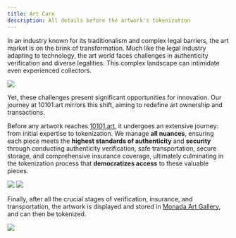 ```yaml
---
title: Art Care
description: All details before the artwork's tokenization
---
```



In an industry known for its traditionalism and complex legal barriers, the art market is on the brink of transformation. Much like the legal industry adapting to technology, the art world faces challenges in authenticity verification and diverse legalities. This complex landscape can intimidate even experienced collectors.


<Frame caption="Each artwork comes with an authentic certificate of ownership">
  <img src="https://i.ibb.co/X473gJC/DSC01601.jpg" />
</Frame>


Yet, these challenges present significant opportunities for innovation. Our journey at 10101.art mirrors this shift, aiming to redefine art ownership and transactions.

Before any artwork reaches [10101.art](https://10101.art), it undergoes an extensive journey: from initial expertise to tokenization. 
We manage **all nuances**, ensuring each piece meets the **highest standards of authenticity** and **security** through conducting authenticity verification, safe transportation, secure storage, and comprehensive insurance coverage, ultimately culminating in the tokenization process that **democratizes access** to these valuable pieces.


<Frame caption="Transportation of artworks to Monada Art Gallery">
  <img src="https://i.ibb.co/VtN28NP/DSC09985-1.jpg" />
</Frame>

<Frame caption="Storage of artworks in special portable cases for protection">
  <img src="https://i.ibb.co/wgBbvyW/DSC00791-wecompress-com.jpg" />
</Frame>


Finally, after all the crucial stages of verification, insurance, and transportation, the artwork is displayed and stored in [Monada Art Gallery](https://monada-art.gallery/), and can then be tokenized.



<Frame caption="Overview of the entire gallery">
  <img src="https://i.ibb.co/YWBT4b9/DSC00144.jpg" />
</Frame>